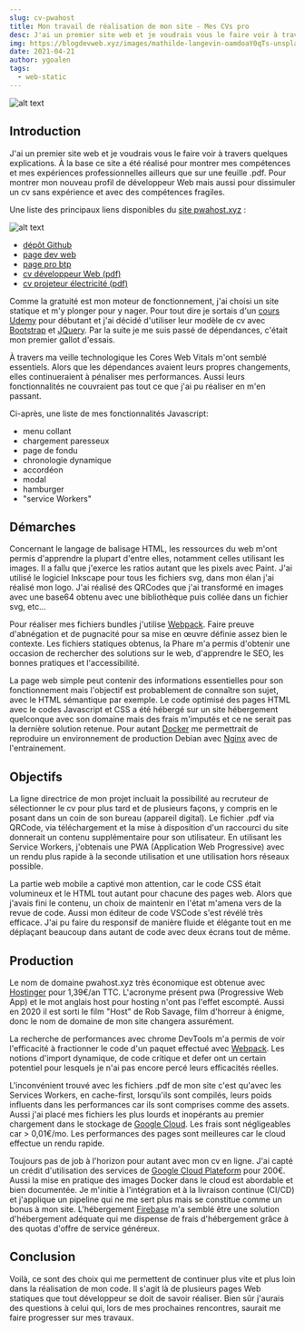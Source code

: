 ```yaml
--- 
slug: cv-pwahost 
title: Mon travail de réalisation de mon site - Mes CVs pro
desc: J'ai un premier site web et je voudrais vous le faire voir à travers quelques explications. À la base ce site a été réalisé pour montrer mes compétences et mes expériences professionnelles ailleurs que sur une feuille .pdf. Pour montrer mon nouveau profil de développeur Web mais aussi pour dissimuler un cv sans expérience et avec des compétences fragiles.
img: https://blogdevweb.xyz/images/mathilde-langevin-oamdoaY0qTs-unsplash_1200w900h.jpg
date: 2021-04-21 
author: ygoalen 
tags: 
  - web-static 
--- 
```


![alt text](https://blogdevweb.xyz/images/mathilde-langevin-oamdoaY0qTs-unsplash_1200w900h.jpg "Photo de présentation")

## Introduction

J'ai un premier site web et je voudrais vous le faire voir à travers quelques explications. À la base ce site a été réalisé pour montrer mes compétences et mes expériences professionnelles ailleurs que sur une feuille .pdf. Pour montrer mon nouveau profil de développeur Web mais aussi pour dissimuler un cv sans expérience et avec des compétences fragiles.

Une liste des principaux liens disponibles du [site pwahost.xyz](https://pwahost.xyz/ "Site web static cv-pwahost.xyz") :

![alt text](https://blogdevweb.xyz/images/cv-pwahost_1200w900h.jpg "Image de la page d'accueil du site")
  - [dépôt Github](https://github.com/Cursusdev?tab=repositories "Dépôt Github du site cv-pwahost.xyz")
  - [page dev web](https://pwahost.xyz/dev.html "Page web du développeur Web")
  - [page pro btp](https://pwahost.xyz/pro.html "Page web du projeteur électricité")
  - [cv développeur Web (pdf)](https://storage.googleapis.com/cv-pwahost/CV_DWWM_Y.Goalen.pdf "Cv développeur Web")
  - [cv projeteur électricité (pdf)](https://storage.googleapis.com/cv-pwahost/CV_ProjeteurElec_Y.Goalen.pdf "CV projeteur électricité")

Comme la gratuité est mon moteur de fonctionnement, j'ai choisi un site statique et m'y plonger pour y nager. Pour tout dire je sortais d'un [cours Udemy](https://www.udemy.com/course/formation-developpeur-web/ "Site de UDEMY cours de développeur web") pour débutant et j'ai décidé d'utiliser leur modèle de cv avec [Bootstrap](https://getbootstrap.com/ "Site de Bootstrap") et [JQuery](https://jquery.com/ "Site de JQuery"). Par la suite je me suis passé de dépendances, c'était mon premier gallot d'essais. 

À travers ma veille technologique les Cores Web Vitals m'ont semblé essentiels. Alors que les dépendances avaient leurs propres changements, elles continueraient à pénaliser mes performances. Aussi leurs fonctionnalités ne couvraient pas tout ce que j'ai pu réaliser en m'en passant.

Ci-après, une liste de mes fonctionnalités Javascript: 
  - menu collant 
  - chargement paresseux 
  - page de fondu 
  - chronologie dynamique 
  - accordéon 
  - modal 
  - hamburger 
  - "service Workers" 

## Démarches

Concernant le langage de balisage HTML, les ressources du web m'ont permis d'apprendre la plupart d'entre elles, notamment celles utilisant les images. Il a fallu que j'exerce les ratios autant que les pixels avec Paint. J'ai utilisé le logiciel Inkscape pour tous les fichiers svg, dans mon élan j'ai réalisé mon logo. J'ai réalisé des QRCodes que j'ai transformé en images avec une base64 obtenu avec une bibliothèque puis collée dans un fichier svg, etc...

Pour réaliser mes fichiers bundles j'utilise [Webpack](https://webpack.js.org/ "Site de Webpack"). Faire preuve d'abnégation et de pugnacité pour sa mise en œuvre définie assez bien le contexte. Les fichiers statiques obtenus, la Phare m'a permis d'obtenir une occasion de rechercher des solutions sur le web, d'apprendre le SEO, les bonnes pratiques et l'accessibilité.

La page web simple peut contenir des informations essentielles pour son fonctionnement mais l'objectif est probablement de connaître son sujet, avec le HTML sémantique par exemple. Le code optimisé des pages HTML avec le codes Javascript et CSS a été hébergé sur un site hébergement quelconque avec son domaine mais des frais m'imputés et ce ne serait pas la dernière solution retenue. Pour autant [Docker](https://www.docker.com/ "Site de Docker") me permettrait de reproduire un environnement de production Debian avec [Nginx](https://www.nginx.com/ "Site de Nginx") avec de l'entrainement.

## Objectifs

La ligne directrice de mon projet incluait la possibilité au recruteur de sélectionner le cv pour plus tard et de plusieurs façons, y compris en le posant dans un coin de son bureau (appareil digital). Le fichier .pdf via QRCode, via téléchargement et la mise à disposition d'un raccourci du site donnerait un contenu supplémentaire pour son utilisateur. En utilisant les Service Workers, j'obtenais une PWA (Application Web Progressive) avec un rendu plus rapide à la seconde utilisation et une utilisation hors réseaux possible.

La partie web mobile a captivé mon attention, car le code CSS était volumineux et le HTML tout autant pour chacune des pages web. Alors que j'avais fini le contenu, un choix de maintenir en l'état m'amena vers de la revue de code. Aussi mon éditeur de code VSCode s'est révélé très efficace. J'ai pu faire du responsif de manière fluide et élégante tout en me déplaçant beaucoup dans autant de code avec deux écrans tout de même.

## Production

Le nom de domaine pwahost.xyz très économique est obtenue avec [Hostinger](https://www.hostinger.fr/ "Site de Hostinger") pour 1,39€/an TTC. L'acronyme présent pwa (Progressive Web App) et le mot anglais host pour hosting n'ont pas l'effet escompté. Aussi en 2020 il est sorti le film "Host" de Rob Savage, film d'horreur à énigme, donc le nom de domaine de mon site changera assurément.

La recherche de performances avec chrome DevTools m'a permis de voir l'efficacité à fractionner le code d'un paquet effectué avec [Webpack](https://webpack.js.org/ "Site de Webpack"). Les notions d'import dynamique, de code critique et defer ont un certain potentiel pour lesquels je n'ai pas encore percé leurs efficacités réelles.

L'inconvénient trouvé avec les fichiers .pdf de mon site c'est qu'avec les Services Workers, en cache-first, lorsqu'ils sont compilés, leurs poids influents dans les performances car ils sont comprises comme des assets. Aussi j'ai placé mes fichiers les plus lourds et inopérants au premier chargement dans le stockage de [Google Cloud](https://cloud.google.com/?hl=fr "Site de Google Cloud Plateform"). Les frais sont négligeables car > 0,01€/mo. Les performances des pages sont meilleures car le cloud effectue un rendu rapide.

Toujours pas de job à l'horizon pour autant avec mon cv en ligne. J'ai capté un crédit d'utilisation des services de [Google Cloud Plateform](https://cloud.google.com/?hl=fr "Site de Google Cloud Plateform") pour 200€. Aussi la mise en pratique des images Docker dans le cloud est abordable et bien documentée. Je m'initie à l'intégration et à la livraison continue (CI/CD) et j'applique un pipeline qui ne me sert plus mais se constitue comme un bonus à mon site. L'hébergement [Firebase](https://firebase.google.com/?hl=fr "Site de Firebase") m'a semblé être une solution d'hébergement adéquate qui me dispense de frais d'hébergement grâce à des quotas d'offre de service généreux.

## Conclusion

Voilà, ce sont des choix qui me permettent de continuer plus vite et plus loin dans la réalisation de mon code. Il s'agit là de plusieurs pages Web statiques que tout développeur se doit de savoir réaliser. Bien sûr j'aurais des questions à celui qui, lors de mes prochaines rencontres, saurait me faire progresser sur mes travaux.
